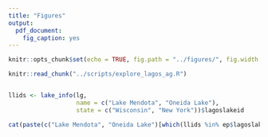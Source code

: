 ```yaml
---
title: "Figures"
output:
  pdf_document:
    fig_caption: yes
---
```


```r
knitr::opts_chunk$set(echo = TRUE, fig.path = "../figures/", fig.width = 5, fig.height = 6)
```

```r
knitr::read_chunk("../scripts/explore_lagos_ag.R")
```

```r

```

```r
llids <- lake_info(lg, 
                   name = c("Lake Mendota", "Oneida Lake"), 
                   state = c("Wisconsin", "New York"))$lagoslakeid

cat(paste(c("Lake Mendota", "Oneida Lake")[which(llids %in% ep$lagoslakeid)], "is included in the hi ag sites."))
```

<!-- * Find counties that intersect large numbers of hi ag iws with tp + tn data -->

```r

```
